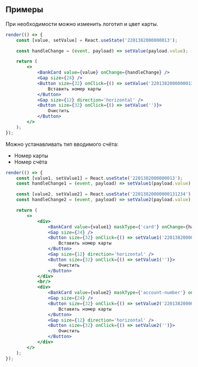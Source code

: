 ## Примеры

При необходимости можно изменить логотип и цвет карты.

```jsx live
render(() => {
    const [value, setValue] = React.useState('2201382000000013');

    const handleChange = (event, payload) => setValue(payload.value);

    return (
        <>
            <BankCard value={value} onChange={handleChange} />
            <Gap size={24} />
            <Button size={32} onClick={() => setValue('2201382000000013')}>
                Вставить номер карты
            </Button>
            <Gap size={12} direction='horizontal' />
            <Button size={32} onClick={() => setValue('')}>
                Очистить
            </Button>
        </>
    );
});
```

Можно устанавливать тип вводимого счёта:
- Номер карты
- Номер счёта

```jsx live
render(() => {
    const [value1, setValue1] = React.useState('2201382000000013');
    const handleChange1 = (event, payload) => setValue1(payload.value);

    const [value2, setValue2] = React.useState('22013820000000131234');
    const handleChange2 = (event, payload) => setValue2(payload.value);

    return (
        <>
            <div>
                <BankCard value={value1} maskType={'card'} onChange={handleChange1} />
                <Gap size={24} />
                <Button size={32} onClick={() => setValue1('2201382000000013')}>
                    Вставить номер карты
                </Button>
                <Gap size={12} direction='horizontal' />
                <Button size={32} onClick={() => setValue1('')}>
                    Очистить
                </Button>
            </div>
            <br/>
            <div>
                <BankCard value={value2} maskType={'account-number'} onChange={handleChange2} />
                <Gap size={24} />
                <Button size={32} onClick={() => setValue2('22013820000000131234')}>
                    Вставить номер карты
                </Button>
                <Gap size={12} direction='horizontal' />
                <Button size={32} onClick={() => setValue2('')}>
                    Очистить
                </Button>
            </div>
        </>
    );
});
```
